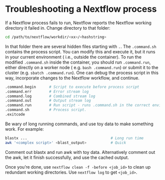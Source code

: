 # Troubleshooting a Nextflow process

If a Nextflow process fails to run, Nextflow reports the Nextflow working directory it failed in.
Change directory to that folder:

```bash
cd /path/to/nextflow/workdir/<xx>/<hashstring>
```

In that folder there are several hidden files starting with `.`.
The `.command.sh` contains the process script.
You can modify this and execute it, but it runs in your current environment ( i.e.,
outside the container). To run the modified `.command.sh` inside the container,
you should run `.command.run`, either directly on a worker node ( e.g. `bash .command.run`)
or submit it to the cluster (e.g. `sbatch .command.run`). One can debug the process
script in this way, incorporate changes to the Nextflow workflow, and continue.

```bash
.command.begin      # Script to execute before process script
.command.err        # Error stream log
.command.log        # Combined stream log
.command.out        # Output stream log
.command.run        # Run script - runs .command.sh in the correct environment.
.command.sh         # Process script.
.exitcode
```

Be wary of long running commands, and use toy data to make something work.
For example:

```bash
blastx ...                                      # Long run time
awk '<complex script>' <blast_output>           # Quick
```

Comment out blastx and run awk with toy data. Alternatively comment out the
awk, let it finish successfully, and use the cached output.

Once you're done, use `nextflow clean -f -before <job_id>` to clean up
redundant working directories. Use `nextflow log` to get `<job_id>`.

